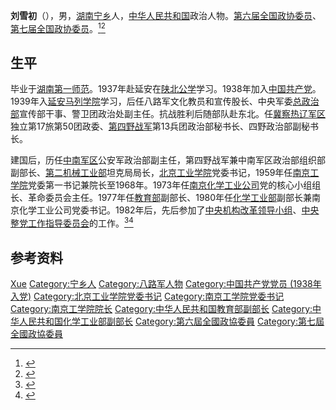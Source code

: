 '''刘雪初'''（{{bd|1914年|12月|1992年|10月20日}}），男，[[湖南|湖南]][[宁乡|宁乡]]人，[[中华人民共和国|中华人民共和国]]政治人物。[[第六届全国政协委员|第六届全国政协委员]]、[[第七届全国政协委员|第七届全国政协委员]]。<ref>{{Cite book|title=历届全国政协委员人名辞典|author=|publisher=中国国际广播出版社|year=1996|isbn=9787507813746|location=北京|pages=286}}</ref><ref>{{Cite book|title=中华人民共和国职官志|author=何虎生, 李耀东, 向常福主编|publisher=中国社会出版社|year=2003|isbn=9787800883934|location=北京|pages=}}</ref>

== 生平 ==
毕业于[[湖南第一师范|湖南第一师范]]。1937年赴延安在[[陕北公学|陕北公学]]学习。1938年加入[[中国共产党|中国共产党]]。1939年入[[延安马列学院|延安马列学院]]学习，后任八路军文化教员和宣传股长、中央军委[[总政治部|总政治部]]宣传部干事、警卫团政治处副主任。抗战胜利后随部队赴东北。任[[冀察热辽军区|冀察热辽军区]]独立第17旅第50团政委、[[第四野战军|第四野战军]]第13兵团政治部秘书长、四野政治部副秘书长。

建国后，历任[[中南军区|中南军区]]公安军政治部副主任，第四野战军兼中南军区政治部组织部副部长、[[第二机械工业部|第二机械工业部]]坦克局局长，[[北京工业学院|北京工业学院]]党委书记，1959年任[[南京工学院|南京工学院]]党委第一书记兼院长至1968年。1973年任[[南京化学工业公司|南京化学工业公司]]党的核心小组组长、革命委员会主任。1977年任[[中华人民共和国教育部|教育部]]副部长、1980年任[[化学工业部|化学工业部]]副部长兼南京化学工业公司党委书记。1982年后，先后参加了[[中央机构改革领导小组|中央机构改革领导小组]]、[[中央整党工作指导委员会|中央整党工作指导委员会]]的工作。<ref>{{Cite book|title=湖南百科全书|author=禹舜主编; 洪期钧副主编|publisher=岳麓书社|year=1999|isbn=|location=长沙|pages=}}</ref><ref>{{Cite book|title=湖南大辞典|author=禹舜主编; 朱益民, 姚洪波, 易延绶等副主编|publisher=新华出版社|year=1995|isbn=|location=北京|pages=}}</ref>

== 参考资料 ==
{{reflist}}

{{东南大学}}

{{Authority control}}
{{DEFAULTSORT:Liu刘}}
[[Category:刘姓|Xue]]
[[Category:宁乡人|Category:宁乡人]]
[[Category:八路军人物|Category:八路军人物]]
[[Category:中国共产党党员_(1938年入党)|Category:中国共产党党员 (1938年入党)]]
[[Category:北京工业学院党委书记|Category:北京工业学院党委书记]]
[[Category:南京工学院党委书记|Category:南京工学院党委书记]]
[[Category:南京工学院院长|Category:南京工学院院长]]
[[Category:中华人民共和国教育部副部长|Category:中华人民共和国教育部副部长]]
[[Category:中华人民共和国化学工业部副部长|Category:中华人民共和国化学工业部副部长]]
[[Category:第六屆全國政協委員|Category:第六屆全國政協委員]]
[[Category:第七屆全國政協委員|Category:第七屆全國政協委員]]

{{中国人物小作品}}